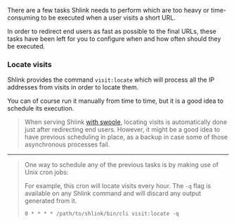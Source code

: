 There are a few tasks Shlink needs to perform which are too heavy or time-consuming to be executed when a user visits a short URL.

In order to redirect end users as fast as possible to the final URLs, these tasks have been left for you to configure when and how often should they be executed.

### Locate visits

Shlink provides the command `visit:locate` which will process all the IP addresses from visits in order to locate them.

You can of course run it manually from time to time, but it is a good idea to schedule its execution.

> When serving Shlink [with swoole](/documentation/serve-with-swoole), locating visits is automatically done just after redirecting end users. However, it might be a good idea to have previous scheduling in place, as a backup in case some of those asynchronous processes fail.

---

> One way to schedule any of the previous tasks is by making use of Unix cron jobs:
>
> For example, this cron will locate visits every hour. The `-q` flag is available on any Shlink command and will discard any output generated from it.
>
> `0 * * * * /path/to/shlink/bin/cli visit:locate -q`
